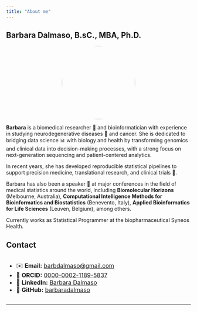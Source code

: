 ```yaml
---
title: "About me"
---
```


## Barbara Dalmaso, B.sC., MBA, Ph.D.
<div style="text-align:center;">
  <img src="data/img.jpg" style="width:200px; height:200px; border-radius:50%;" />
</div>

**Barbara** is a biomedical researcher 🔬 and bioinformatician with experience in studying neurodegenerative diseases 🧠 and cancer. She is dedicated to bridging data science 📊 with biology and health by transforming genomics and clinical data into decision-making processes, with a strong focus on next-generation sequencing and patient-centered analytics.  

In recent years, she has developed reproducible statistical pipelines to support precision medicine, translational research, and clinical trials 🧫.  

Barbara has also been a speaker 🎤 at major conferences in the field of medical statistics around the world, including **Biomolecular Horizons** (Melbourne, Australia), **Computational Intelligence Methods for Bioinformatics and Biostatistics** (Benevento, Italy), **Applied Bioinformatics for Life Sciences** (Leuven, Belgium), among others.


Currently works as Statistical Programmer at the biopharmaceutical Syneos Health.

## Contact

<div style="display:flex; flex-direction:column; gap:6px; font-size:1rem;">

- ✉️ **Email:** [barbdalmaso@gmail.com](mailto:barbdalmaso@gmail.com)  
- 🔗 **ORCID:** [0000-0002-1189-5837](https://orcid.org/0000-0002-1189-5837)  
- 💼 **LinkedIn:** [Barbara Dalmaso](https://www.linkedin.com/in/barbara-dalmaso/)  
- 🐙 **GitHub:** [barbaradalmaso](https://github.com/barbaradalmaso)  

</div>
---
